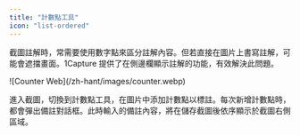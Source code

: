 ```yaml
---
title: "計數點工具"
icon: "list-ordered"
---
```


截圖註解時，常需要使用數字點來區分註解內容。但若直接在圖片上書寫註解，可能會遮擋畫面。1Capture 提供了在側邊欄顯示註解的功能，有效解決此問題。

<Frame>
  ![Counter Web](/zh-hant/images/counter.webp)
</Frame>

進入截圖，切換到計數點工具，在圖片中添加計數點以標註。每次新增計數點時，都會彈出備註對話框。此時輸入的備註內容，將在儲存截圖後依序顯示於截圖右側區域。